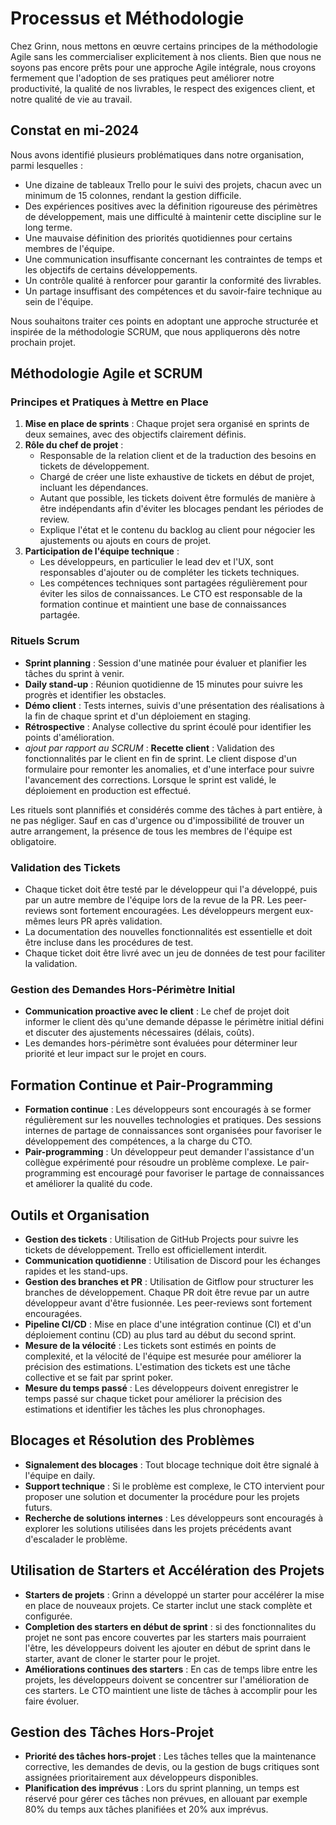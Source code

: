 # Processus et Méthodologie

Chez Grinn, nous mettons en œuvre certains principes de la méthodologie Agile sans les commercialiser explicitement à nos clients. Bien que nous ne soyons pas encore prêts pour une approche Agile intégrale, nous croyons fermement que l'adoption de ses pratiques peut améliorer notre productivité, la qualité de nos livrables, le respect des exigences client, et notre qualité de vie au travail.

## Constat en mi-2024

Nous avons identifié plusieurs problématiques dans notre organisation, parmi lesquelles :

- Une dizaine de tableaux Trello pour le suivi des projets, chacun avec un minimum de 15 colonnes, rendant la gestion difficile.
- Des expériences positives avec la définition rigoureuse des périmètres de développement, mais une difficulté à maintenir cette discipline sur le long terme.
- Une mauvaise définition des priorités quotidiennes pour certains membres de l'équipe.
- Une communication insuffisante concernant les contraintes de temps et les objectifs de certains développements.
- Un contrôle qualité à renforcer pour garantir la conformité des livrables.
- Un partage insuffisant des compétences et du savoir-faire technique au sein de l'équipe.

Nous souhaitons traiter ces points en adoptant une approche structurée et inspirée de la méthodologie SCRUM, que nous appliquerons dès notre prochain projet.

## Méthodologie Agile et SCRUM

### Principes et Pratiques à Mettre en Place

1. **Mise en place de sprints** : Chaque projet sera organisé en sprints de deux semaines, avec des objectifs clairement définis.
2. **Rôle du chef de projet** :
   - Responsable de la relation client et de la traduction des besoins en tickets de développement.
   - Chargé de créer une liste exhaustive de tickets en début de projet, incluant les dépendances.
   - Autant que possible, les tickets doivent être formulés de manière à être indépendants afin d'éviter les blocages pendant les périodes de review.
   - Explique l'état et le contenu du backlog au client pour négocier les ajustements ou ajouts en cours de projet.
3. **Participation de l'équipe technique** :
   - Les développeurs, en particulier le lead dev et l'UX, sont responsables d'ajouter ou de compléter les tickets techniques.
   - Les compétences techniques sont partagées régulièrement pour éviter les silos de connaissances. Le CTO est responsable de la formation continue et maintient une base de connaissances partagée.

### Rituels Scrum

- **Sprint planning** : Session d'une matinée pour évaluer et planifier les tâches du sprint à venir.
- **Daily stand-up** : Réunion quotidienne de 15 minutes pour suivre les progrès et identifier les obstacles.
- **Démo client** : Tests internes, suivis d'une présentation des réalisations à la fin de chaque sprint et d'un déploiement en staging.
- **Rétrospective** : Analyse collective du sprint écoulé pour identifier les points d'amélioration.
- _ajout par rapport au SCRUM_ : **Recette client** : Validation des fonctionnalités par le client en fin de sprint. Le client dispose d'un formulaire pour remonter les anomalies, et d'une interface pour suivre l'avancement des corrections. Lorsque le sprint est validé, le déploiement en production est effectué.

Les rituels sont plannifiés et considérés comme des tâches à part entière, à ne pas négliger. Sauf en cas d'urgence ou d'impossibilité de trouver un autre arrangement, la présence de tous les membres de l'équipe est obligatoire.

### Validation des Tickets

- Chaque ticket doit être testé par le développeur qui l'a développé, puis par un autre membre de l'équipe lors de la revue de la PR. Les peer-reviews sont fortement encouragées. Les développeurs mergent eux-mêmes leurs PR après validation.
- La documentation des nouvelles fonctionnalités est essentielle et doit être incluse dans les procédures de test.
- Chaque ticket doit être livré avec un jeu de données de test pour faciliter la validation.

### Gestion des Demandes Hors-Périmètre Initial

- **Communication proactive avec le client** : Le chef de projet doit informer le client dès qu'une demande dépasse le périmètre initial défini et discuter des ajustements nécessaires (délais, coûts).
- Les demandes hors-périmètre sont évaluées pour déterminer leur priorité et leur impact sur le projet en cours.

## Formation Continue et Pair-Programming

- **Formation continue** : Les développeurs sont encouragés à se former régulièrement sur les nouvelles technologies et pratiques. Des sessions internes de partage de connaissances sont organisées pour favoriser le développement des compétences, a la charge du CTO.
- **Pair-programming** : Un développeur peut demander l'assistance d'un collègue expérimenté pour résoudre un problème complexe. Le pair-programming est encouragé pour favoriser le partage de connaissances et améliorer la qualité du code.

## Outils et Organisation

- **Gestion des tickets** : Utilisation de GitHub Projects pour suivre les tickets de développement. Trello est officiellement interdit.
- **Communication quotidienne** : Utilisation de Discord pour les échanges rapides et les stand-ups.
- **Gestion des branches et PR** : Utilisation de Gitflow pour structurer les branches de développement. Chaque PR doit être revue par un autre développeur avant d'être fusionnée. Les peer-reviews sont fortement encouragées.
- **Pipeline CI/CD** : Mise en place d'une intégration continue (CI) et d'un déploiement continu (CD) au plus tard au début du second sprint.
- **Mesure de la vélocité** : Les tickets sont estimés en points de complexité, et la vélocité de l'équipe est mesurée pour améliorer la précision des estimations. L'estimation des tickets est une tâche collective et se fait par sprint poker.
- **Mesure du temps passé** : Les développeurs doivent enregistrer le temps passé sur chaque ticket pour améliorer la précision des estimations et identifier les tâches les plus chronophages.

## Blocages et Résolution des Problèmes

- **Signalement des blocages** : Tout blocage technique doit être signalé à l'équipe en daily.
- **Support technique** : Si le problème est complexe, le CTO intervient pour proposer une solution et documenter la procédure pour les projets futurs.
- **Recherche de solutions internes** : Les développeurs sont encouragés à explorer les solutions utilisées dans les projets précédents avant d'escalader le problème.

## Utilisation de Starters et Accélération des Projets

- **Starters de projets** : Grinn a développé un starter pour accélérer la mise en place de nouveaux projets. Ce starter inclut une stack complète et configurée.
- **Completion des starters en début de sprint** : si des fonctionnalites du projet ne sont pas encore couvertes par les starters mais pourraient l'être, les développeurs doivent les ajouter en début de sprint dans le starter, avant de cloner le starter pour le projet.
- **Améliorations continues des starters** : En cas de temps libre entre les projets, les développeurs doivent se concentrer sur l'amélioration de ces starters. Le CTO maintient une liste de tâches à accomplir pour les faire évoluer.

## Gestion des Tâches Hors-Projet

- **Priorité des tâches hors-projet** : Les tâches telles que la maintenance corrective, les demandes de devis, ou la gestion de bugs critiques sont assignées prioritairement aux développeurs disponibles.
- **Planification des imprévus** : Lors du sprint planning, un temps est réservé pour gérer ces tâches non prévues, en allouant par exemple 80% du temps aux tâches planifiées et 20% aux imprévus.
